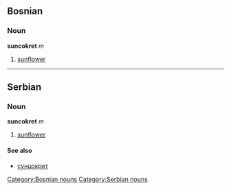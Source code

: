 ==Bosnian==
===Noun===
'''suncokret''' ''m''
#[[sunflower]]
[[Category:Bosnian nouns]]

----

==Serbian==
===Noun===
'''suncokret''' ''m''
#[[sunflower]]
====See also====
*[[сунцокрет]]
[[Category:Serbian nouns]]